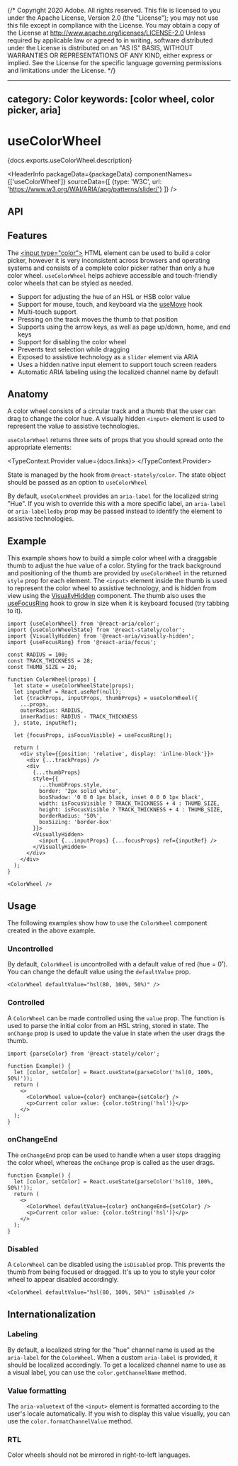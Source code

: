 {/* Copyright 2020 Adobe. All rights reserved.
This file is licensed to you under the Apache License, Version 2.0 (the "License");
you may not use this file except in compliance with the License. You may obtain a copy
of the License at http://www.apache.org/licenses/LICENSE-2.0
Unless required by applicable law or agreed to in writing, software distributed under
the License is distributed on an "AS IS" BASIS, WITHOUT WARRANTIES OR REPRESENTATIONS
OF ANY KIND, either express or implied. See the License for the specific language
governing permissions and limitations under the License. */}



---
category: Color
keywords: [color wheel, color picker, aria]
---

# useColorWheel

<PageDescription>{docs.exports.useColorWheel.description}</PageDescription>

<HeaderInfo
  packageData={packageData}
  componentNames={['useColorWheel']}
  sourceData={[
    {type: 'W3C', url: 'https://www.w3.org/WAI/ARIA/apg/patterns/slider/'}
  ]} />

## API

<FunctionAPI function={docs.exports.useColorWheel} links={docs.links} />

## Features

The [&lt;input type="color"&gt;](https://developer.mozilla.org/en-US/docs/Web/HTML/Element/input/color) HTML element
can be used to build a color picker, however it is very inconsistent across browsers and operating systems and consists
of a complete color picker rather than only a hue color wheel. `useColorWheel` helps achieve accessible and
touch-friendly color wheels that can be styled as needed.

* Support for adjusting the hue of an HSL or HSB color value
* Support for mouse, touch, and keyboard via the [useMove](useMove.html) hook
* Multi-touch support
* Pressing on the track moves the thumb to that position
* Supports using the arrow keys, as well as page up/down, home, and end keys
* Support for disabling the color wheel
* Prevents text selection while dragging
* Exposed to assistive technology as a `slider` element via ARIA
* Uses a hidden native input element to support touch screen readers
* Automatic ARIA labeling using the localized channel name by default

## Anatomy

<Anatomy />

A color wheel consists of a circular track and a thumb that the user can drag to change the color hue.
A visually hidden `<input>` element is used to represent the value to assistive technologies.

`useColorWheel` returns three sets of props that you should spread onto the appropriate elements:

<TypeContext.Provider value={docs.links}>
  <InterfaceType properties={docs.links[docs.exports.useColorWheel.return.id].properties} />
</TypeContext.Provider>

State is managed by the <TypeLink links={statelyDocs.links} type={statelyDocs.exports.useColorWheelState} />
hook from `@react-stately/color`. The state object should be passed as an option to `useColorWheel`

By default, `useColorWheel` provides an `aria-label` for the localized string "Hue". If you wish to override this
with a more specific label, an `aria-label` or `aria-labelledby` prop may be passed instead to identify the element
to assistive technologies.

## Example

This example shows how to build a simple color wheel with a draggable thumb to adjust the hue value of a color. Styling for
the track background and positioning of the thumb are provided by `useColorWheel` in the returned `style` prop for each element.
The `<input>` element inside the thumb is used to represent the color wheel to assistive technology, and is hidden from view
using the [VisuallyHidden](VisuallyHidden.html) component. The thumb also uses the [useFocusRing](useFocusRing.html) hook to
grow in size when it is keyboard focused (try tabbing to it).

```tsx example export=true
import {useColorWheel} from '@react-aria/color';
import {useColorWheelState} from '@react-stately/color';
import {VisuallyHidden} from '@react-aria/visually-hidden';
import {useFocusRing} from '@react-aria/focus';

const RADIUS = 100;
const TRACK_THICKNESS = 28;
const THUMB_SIZE = 20;

function ColorWheel(props) {
  let state = useColorWheelState(props);
  let inputRef = React.useRef(null);
  let {trackProps, inputProps, thumbProps} = useColorWheel({
    ...props,
    outerRadius: RADIUS,
    innerRadius: RADIUS - TRACK_THICKNESS
  }, state, inputRef);

  let {focusProps, isFocusVisible} = useFocusRing();

  return (
    <div style={{position: 'relative', display: 'inline-block'}}>
      <div {...trackProps} />
      <div
        {...thumbProps}
        style={{
          ...thumbProps.style,
          border: '2px solid white',
          boxShadow: '0 0 0 1px black, inset 0 0 0 1px black',
          width: isFocusVisible ? TRACK_THICKNESS + 4 : THUMB_SIZE,
          height: isFocusVisible ? TRACK_THICKNESS + 4 : THUMB_SIZE,
          borderRadius: '50%',
          boxSizing: 'border-box'
        }}>
        <VisuallyHidden>
          <input {...inputProps} {...focusProps} ref={inputRef} />
        </VisuallyHidden>
      </div>
    </div>
  );
}

<ColorWheel />
```

## Usage

The following examples show how to use the `ColorWheel` component created in the above example.

### Uncontrolled

By default, `ColorWheel` is uncontrolled with a default value of red (hue = 0˚). You can change the
default value using the `defaultValue` prop.

```tsx example
<ColorWheel defaultValue="hsl(80, 100%, 50%)" />
```

### Controlled

A `ColorWheel` can be made controlled using the `value` prop. The <TypeLink links={statelyDocs.links} type={statelyDocs.exports.parseColor} />
function is used to parse the initial color from an HSL string, stored in state. The `onChange` prop
is used to update the value in state when the user drags the thumb.

```tsx example
import {parseColor} from '@react-stately/color';

function Example() {
  let [color, setColor] = React.useState(parseColor('hsl(0, 100%, 50%)'));
  return (
    <>
      <ColorWheel value={color} onChange={setColor} />
      <p>Current color value: {color.toString('hsl')}</p>
    </>
  );
}
```

### onChangeEnd

The `onChangeEnd` prop can be used to handle when a user stops dragging the color wheel, whereas the `onChange`
prop is called as the user drags.

```tsx example
function Example() {
  let [color, setColor] = React.useState(parseColor('hsl(0, 100%, 50%)'));
  return (
    <>
      <ColorWheel defaultValue={color} onChangeEnd={setColor} />
      <p>Current color value: {color.toString('hsl')}</p>
    </>
  );
}
```

### Disabled

A `ColorWheel` can be disabled using the `isDisabled` prop. This prevents the thumb from being focused or dragged.
It's up to you to style your color wheel to appear disabled accordingly.

```tsx example
<ColorWheel defaultValue="hsl(80, 100%, 50%)" isDisabled />
```

## Internationalization

### Labeling

By default, a localized string for the "hue" channel name is used as the `aria-label` for the `ColorWheel`. When a custom `aria-label`
is provided, it should be localized accordingly. To get a localized channel name to use as a visual label,
you can use the `color.getChannelName` method.

### Value formatting

The `aria-valuetext` of the `<input>` element is formatted according to the user's locale automatically. If you wish to display this
value visually, you can use the `color.formatChannelValue` method.

### RTL

Color wheels should not be mirrored in right-to-left languages.
